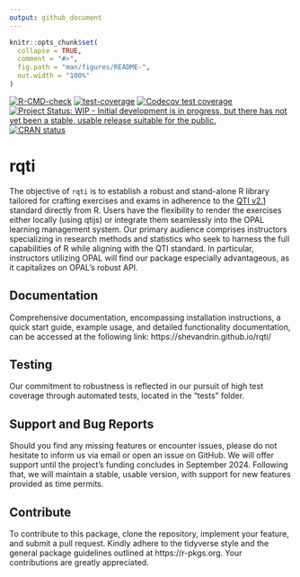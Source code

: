 ```yaml
---
output: github_document
---
```

<!-- README.md is generated from README.Rmd. Please edit that file -->
```r
knitr::opts_chunk$set(
  collapse = TRUE,
  comment = "#>",
  fig.path = "man/figures/README-",
  out.width = "100%"
)
```
<!-- badges: start -->

[![R-CMD-check](https://github.com/shevandrin/rqti/actions/workflows/R-CMD-check.yaml/badge.svg)](https://github.com/shevandrin/rqti/actions/workflows/R-CMD-check.yaml)
[![test-coverage](https://github.com/shevandrin/rqti/actions/workflows/test-coverage.yaml/badge.svg)](https://github.com/shevandrin/rqti/actions/workflows/test-coverage.yaml)
[![Codecov test coverage](https://codecov.io/gh/shevandrin/rqti/branch/main/graph/badge.svg)](https://app.codecov.io/gh/shevandrin/rqti?branch=main)
[![Project Status: WIP - Initial development is in progress, but there has not yet been a stable, usable release suitable for the public.](https://www.repostatus.org/badges/latest/wip.svg)](https://www.repostatus.org/#wip)
[![CRAN status](https://www.r-pkg.org/badges/version/rqti)](https://CRAN.R-project.org/package=rqti)
<!-- badges: end -->

# rqti

The objective of `rqti` is to establish a robust and stand-alone R library tailored for crafting exercises and exams in adherence to the [QTI v2.1](https://www.imsglobal.org/question/qtiv2p1/imsqti_implv2p1.html) standard directly from R. Users have the flexibility to render the exercises either locally (using qtijs) or integrate them seamlessly into the OPAL learning management system. Our primary audience comprises instructors specializing in research methods and statistics who seek to harness the full capabilities of R while aligning with the QTI standard. In particular, instructors utilizing OPAL will find our package especially advantageous, as it capitalizes on OPAL's robust API.

## Documentation

Comprehensive documentation, encompassing installation instructions, a quick start guide, example usage, and detailed functionality documentation, can be accessed at the following link: https://shevandrin.github.io/rqti/

## Testing

Our commitment to robustness is reflected in our pursuit of high test coverage through automated tests, located in the "tests" folder.

## Support and Bug Reports

Should you find any missing features or encounter issues, please do not hesitate to inform us via email or open an issue on GitHub. We will offer support until the project's funding concludes in September 2024. Following that, we will maintain a stable, usable version, with support for new features provided as time permits.

## Contribute

To contribute to this package, clone the repository, implement your feature, and submit a pull request. Kindly adhere to the tidyverse style and the general package guidelines outlined at https://r-pkgs.org. Your contributions are greatly appreciated.

<!-- Why do we need another package for creating exams when there is already the `exams`-package? The philosophy of `exams` is **one for all**, whereas `rqti` follows the Unix-philosophy: **do one thing and do it well**. tldr: -->

<!-- - `rqti` has more (QTI) features (e.g. exercise type) than `exams` -->
<!-- - `rqti` uses OOP (S4), the system is easy to extend (LMS specific needs) -->
<!-- - the Rmd-interface is cleaner as it just focues on QTI -->
<!-- - low-level functions can be used flexibly to create exercises -->
<!-- - `rqti` puts a premium on testing, with currently over 100 tests -->
<!-- - rendering of QTI files in the browser (or viewer pane of RStudio) directly from R -->
<!-- - functions to upload files via REST API to LMS (for us OPAL, but you can implement your own) -->

<!-- If you just use QTI-exercises, you should check out our package. If you need different formats next to QTI, e.g. print, LMS that do not support QTI stick to `exams`. -->

<!-- Just focusing on QTI gives us more time to support great features of the QTI standard that are missing in `exams`. For instance, `rqti` offers dropdown-inputs, ordering-exercises, and match-tables. -->

<!-- ## Installation -->

<!-- ```{r eval=FALSE} -->
<!-- install.packages("librarian") # skip if you have librarian already -->
<!-- librarian::shelf(shevandrin/rqti) -->
<!-- ``` -->

<!-- ##  -->

<!-- ## What is not possible -->

<!-- - Composites (several exercise types in one task) are not implemented because they do not work in our LMS (OPAL); several gaps do work, though -->
<!-- - Associates are not implemented because they does not work in OPAL -->


<!-- ## Comparison between exams and rqti -->

<!-- The `exams` package uses templates and pastes strings together to create rqti files. This has some disadvantages: it is error prone, not easy to maintain and difficult to extend. If for instance, a new exercise type needs to be added, many locations have to be changed. `rqti` is supposed to make life easier by providing some standard functions to create all parts of the QTI xml file. -->

<!-- Extending exams is just a matter of composing the correct `rqti` functions. Testing small `rqti` functions is easy, whereas the main function of `exams` `make_item_body` consists of 736 lines. Indeed, this function has grown substantially over time (todo: provide evidence). -->

<!-- Based on rqti one can also develop new interfaces for creating exercises. -->
